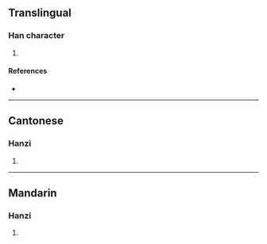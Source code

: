 {{character info/new}}
==Translingual==

===Han character===
{{Han char|rn=75|rad=木|as=12|sn=16|four=|canj=DJPB|ids=⿰木甯}}

# {{defn|Han|sort=木12}}

====References====
* {{Han ref|kx=0554.130|dkj=15567|dj=0943.050|hdz=21296.060|uh=6A63|ud=27235}}

----

==Cantonese==

===Hanzi===
{{yue-hanzi|jyut=[[ning5]], [[ling5]]|y=ning5, ling5}}

# {{defn|lang=yue|sort=木12}}

----

==Mandarin==

===Hanzi===
{{cmn-hanzi|pin=[[nǐng]] ([[ning3]])|wg=ning<sup>3</sup>}}

# {{defn|lang=cmn|sort=木12}}